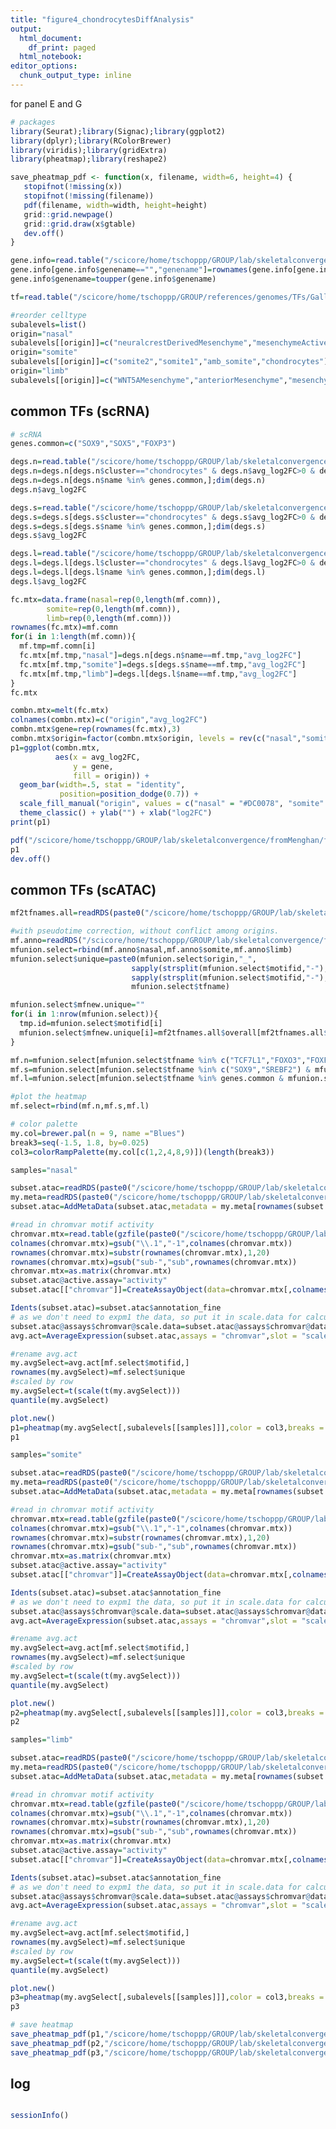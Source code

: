 ```yaml
---
title: "figure4_chondrocytesDiffAnalysis"
output: 
  html_document:
    df_print: paged
  html_notebook:
editor_options:
  chunk_output_type: inline
---
```


for panel E and G

```r
# packages
library(Seurat);library(Signac);library(ggplot2)
library(dplyr);library(RColorBrewer)
library(viridis);library(gridExtra)
library(pheatmap);library(reshape2)
```

```r
save_pheatmap_pdf <- function(x, filename, width=6, height=4) {
   stopifnot(!missing(x))
   stopifnot(!missing(filename))
   pdf(filename, width=width, height=height)
   grid::grid.newpage()
   grid::grid.draw(x$gtable)
   dev.off()
}
```

```r
gene.info=read.table("/scicore/home/tschoppp/GROUP/lab/skeletalconvergence/fromMenghan/scRNA/ensembl97_geneinfo.txt", sep="\t",header = TRUE,row.names = 1,stringsAsFactors = FALSE)
gene.info[gene.info$genename=="","genename"]=rownames(gene.info[gene.info$genename=="",])
gene.info$genename=toupper(gene.info$genename)

tf=read.table("/scicore/home/tschoppp/GROUP/references/genomes/TFs/Gallus_gallus_TF_AnimalTFDB3_edited.txt", sep = "\t", header = T)
```

```r
#reorder celltype
subalevels=list()
origin="nasal"
subalevels[[origin]]=c("neuralcrestDerivedMesenchyme","mesenchymeActiveCell","amb_periocularMesenchyme","eyeConnectiveTissue","chondrocytes")
origin="somite"
subalevels[[origin]]=c("somite2","somite1","amb_somite","chondrocytes")
origin="limb"
subalevels[[origin]]=c("WNT5AMesenchyme","anteriorMesenchyme","mesenchymeORnsConnectiveTissue","amb_mesenchymeORnsConnectiveTissue","SHOX2Mesenchyme","lateChondrocytes","chondrocytes")

```

## common TFs (scRNA)

```r
# scRNA
genes.common=c("SOX9","SOX5","FOXP3")

degs.n=read.table("/scicore/home/tschoppp/GROUP/lab/skeletalconvergence/fromMenghan/scRNA/clustering/fig1_nasalFine_degs_pval0.2pct0.01fd0.01.txt") 
degs.n=degs.n[degs.n$cluster=="chondrocytes" & degs.n$avg_log2FC>0 & degs.n$p_val < 0.05,]
degs.n=degs.n[degs.n$name %in% genes.common,];dim(degs.n)
degs.n$avg_log2FC

degs.s=read.table("/scicore/home/tschoppp/GROUP/lab/skeletalconvergence/fromMenghan/scRNA/clustering/fig1_somiteFine_degs_pval0.2pct0.01fd0.01.txt") 
degs.s=degs.s[degs.s$cluster=="chondrocytes" & degs.s$avg_log2FC>0 & degs.s$p_val < 0.05,]
degs.s=degs.s[degs.s$name %in% genes.common,];dim(degs.s)
degs.s$avg_log2FC

degs.l=read.table("/scicore/home/tschoppp/GROUP/lab/skeletalconvergence/fromMenghan/scRNA/clustering/fig1_limbFine_degs_pval0.2pct0.01fd0.01.txt")
degs.l=degs.l[degs.l$cluster=="chondrocytes" & degs.l$avg_log2FC>0 & degs.l$p_val < 0.05,]
degs.l=degs.l[degs.l$name %in% genes.common,];dim(degs.l)
degs.l$avg_log2FC

fc.mtx=data.frame(nasal=rep(0,length(mf.comn)),
        somite=rep(0,length(mf.comn)),
        limb=rep(0,length(mf.comn)))
rownames(fc.mtx)=mf.comn
for(i in 1:length(mf.comn)){
  mf.tmp=mf.comn[i]
  fc.mtx[mf.tmp,"nasal"]=degs.n[degs.n$name==mf.tmp,"avg_log2FC"]
  fc.mtx[mf.tmp,"somite"]=degs.s[degs.s$name==mf.tmp,"avg_log2FC"]
  fc.mtx[mf.tmp,"limb"]=degs.l[degs.l$name==mf.tmp,"avg_log2FC"]
}
fc.mtx

combn.mtx=melt(fc.mtx)
colnames(combn.mtx)=c("origin","avg_log2FC")
combn.mtx$gene=rep(rownames(fc.mtx),3)
combn.mtx$origin=factor(combn.mtx$origin, levels = rev(c("nasal","somite","limb")))
p1=ggplot(combn.mtx,
          aes(x = avg_log2FC,
              y = gene,
              fill = origin)) +
  geom_bar(width=.5, stat = "identity",
           position=position_dodge(0.7)) +
  scale_fill_manual("origin", values = c("nasal" = "#DC0078", "somite" = "#008FD4", "limb" = "#FFD01F")) +
  theme_classic() + ylab("") + xlab("log2FC")
print(p1)

pdf("/scicore/home/tschoppp/GROUP/lab/skeletalconvergence/fromMenghan/figure_drafts/fig4/chondrocytes_commonOnes_scRNA.pdf",width = 6,height = 4)
p1
dev.off()
```

## common TFs (scATAC)

```r
mf2tfnames.all=readRDS(paste0("/scicore/home/tschoppp/GROUP/lab/skeletalconvergence/fromMenghan/scATAC/motifEnrich/all_denovoMotifs_mf2tfnames.rds"))

#with pseudotime correction, without conflict among origins.
mf.anno=readRDS("/scicore/home/tschoppp/GROUP/lab/skeletalconvergence/fromMenghan/scATAC/motifEnrich/motifUnion_originConsist.rds")
mfunion.select=rbind(mf.anno$nasal,mf.anno$somite,mf.anno$limb)
mfunion.select$unique=paste0(mfunion.select$origin,"_",
                           sapply(strsplit(mfunion.select$motifid,"-"),"[",1),"_",
                           sapply(strsplit(mfunion.select$motifid,"-"),"[",2),"_",
                           mfunion.select$tfname)

mfunion.select$mfnew.unique=""
for(i in 1:nrow(mfunion.select)){
  tmp.id=mfunion.select$motifid[i]
  mfunion.select$mfnew.unique[i]=mf2tfnames.all$overall[mf2tfnames.all$overall$motifid==tmp.id,"mfnew.unique"]
}
```

```r
mf.n=mfunion.select[mfunion.select$tfname %in% c("TCF7L1","FOXO3","FOXF1","MEF2A","MGA") & mfunion.select$origin=="N",]
mf.s=mfunion.select[mfunion.select$tfname %in% c("SOX9","SREBF2") & mfunion.select$origin=="S",]
mf.l=mfunion.select[mfunion.select$tfname %in% genes.common & mfunion.select$origin=="L",]

#plot the heatmap
mf.select=rbind(mf.n,mf.s,mf.l)

# color palette
my.col=brewer.pal(n = 9, name ="Blues")
break3=seq(-1.5, 1.8, by=0.025)
col3=colorRampPalette(my.col[c(1,2,4,8,9)])(length(break3))

```

```r
samples="nasal"

subset.atac=readRDS(paste0("/scicore/home/tschoppp/GROUP/lab/skeletalconvergence/fromMenghan/scATAC/integration/",samples,"_atac_intgtFine010721_activity.rds"))
my.meta=readRDS(paste0("/scicore/home/tschoppp/GROUP/lab/skeletalconvergence/fromMenghan/scATAC/integration/",samples,"_atac_integrated010721_meta.rds"))
subset.atac=AddMetaData(subset.atac,metadata = my.meta[rownames(subset.atac@meta.data),c("broad","annotation_broad","fine","annotation_fine")],col.name = c("broad","annotation_broad","fine","annotation_fine"))

#read in chromvar motif activity
chromvar.mtx=read.table(gzfile(paste0("/scicore/home/tschoppp/GROUP/lab/skeletalconvergence/fromMenghan/scATAC/motifEnrich/",samples,"_chromvarDenovo-LNSmotifs.txt.gz")), sep = "\t")
colnames(chromvar.mtx)=gsub("\\.1","-1",colnames(chromvar.mtx))
rownames(chromvar.mtx)=substr(rownames(chromvar.mtx),1,20)
rownames(chromvar.mtx)=gsub("sub-","sub",rownames(chromvar.mtx))
chromvar.mtx=as.matrix(chromvar.mtx)
subset.atac@active.assay="activity"
subset.atac[["chromvar"]]=CreateAssayObject(data=chromvar.mtx[,colnames(subset.atac)])

Idents(subset.atac)=subset.atac$annotation_fine
# as we don't need to expm1 the data, so put it in scale.data for calculation
subset.atac@assays$chromvar@scale.data=subset.atac@assays$chromvar@data
avg.act=AverageExpression(subset.atac,assays = "chromvar",slot = "scale.data")[["chromvar"]]

#rename avg.act
my.avgSelect=avg.act[mf.select$motifid,]
rownames(my.avgSelect)=mf.select$unique
#scaled by row
my.avgSelect=t(scale(t(my.avgSelect)))
quantile(my.avgSelect)

plot.new()
p1=pheatmap(my.avgSelect[,subalevels[[samples]]],color = col3,breaks = break3,cluster_rows = F,cluster_cols = F)
p1
```

```r
samples="somite"

subset.atac=readRDS(paste0("/scicore/home/tschoppp/GROUP/lab/skeletalconvergence/fromMenghan/scATAC/integration/",samples,"_atac_intgtFine010721_activity.rds"))
my.meta=readRDS(paste0("/scicore/home/tschoppp/GROUP/lab/skeletalconvergence/fromMenghan/scATAC/integration/",samples,"_atac_integrated010721_meta.rds"))
subset.atac=AddMetaData(subset.atac,metadata = my.meta[rownames(subset.atac@meta.data),c("broad","annotation_broad","fine","annotation_fine")],col.name = c("broad","annotation_broad","fine","annotation_fine"))

#read in chromvar motif activity
chromvar.mtx=read.table(gzfile(paste0("/scicore/home/tschoppp/GROUP/lab/skeletalconvergence/fromMenghan/scATAC/motifEnrich/",samples,"_chromvarDenovo-LNSmotifs.txt.gz")), sep = "\t")
colnames(chromvar.mtx)=gsub("\\.1","-1",colnames(chromvar.mtx))
rownames(chromvar.mtx)=substr(rownames(chromvar.mtx),1,20)
rownames(chromvar.mtx)=gsub("sub-","sub",rownames(chromvar.mtx))
chromvar.mtx=as.matrix(chromvar.mtx)
subset.atac@active.assay="activity"
subset.atac[["chromvar"]]=CreateAssayObject(data=chromvar.mtx[,colnames(subset.atac)])

Idents(subset.atac)=subset.atac$annotation_fine
# as we don't need to expm1 the data, so put it in scale.data for calculation
subset.atac@assays$chromvar@scale.data=subset.atac@assays$chromvar@data
avg.act=AverageExpression(subset.atac,assays = "chromvar",slot = "scale.data")[["chromvar"]]

#rename avg.act
my.avgSelect=avg.act[mf.select$motifid,]
rownames(my.avgSelect)=mf.select$unique
#scaled by row
my.avgSelect=t(scale(t(my.avgSelect)))
quantile(my.avgSelect)

plot.new()
p2=pheatmap(my.avgSelect[,subalevels[[samples]]],color = col3,breaks = break3,cluster_rows = F,cluster_cols = F)
p2
```

```r
samples="limb"

subset.atac=readRDS(paste0("/scicore/home/tschoppp/GROUP/lab/skeletalconvergence/fromMenghan/scATAC/integration/",samples,"_atac_intgtFine010721_activity.rds"))
my.meta=readRDS(paste0("/scicore/home/tschoppp/GROUP/lab/skeletalconvergence/fromMenghan/scATAC/integration/",samples,"_atac_integrated010721_meta.rds"))
subset.atac=AddMetaData(subset.atac,metadata = my.meta[rownames(subset.atac@meta.data),c("broad","annotation_broad","fine","annotation_fine")],col.name = c("broad","annotation_broad","fine","annotation_fine"))

#read in chromvar motif activity
chromvar.mtx=read.table(gzfile(paste0("/scicore/home/tschoppp/GROUP/lab/skeletalconvergence/fromMenghan/scATAC/motifEnrich/",samples,"_chromvarDenovo-LNSmotifs.txt.gz")), sep = "\t")
colnames(chromvar.mtx)=gsub("\\.1","-1",colnames(chromvar.mtx))
rownames(chromvar.mtx)=substr(rownames(chromvar.mtx),1,20)
rownames(chromvar.mtx)=gsub("sub-","sub",rownames(chromvar.mtx))
chromvar.mtx=as.matrix(chromvar.mtx)
subset.atac@active.assay="activity"
subset.atac[["chromvar"]]=CreateAssayObject(data=chromvar.mtx[,colnames(subset.atac)])

Idents(subset.atac)=subset.atac$annotation_fine
# as we don't need to expm1 the data, so put it in scale.data for calculation
subset.atac@assays$chromvar@scale.data=subset.atac@assays$chromvar@data
avg.act=AverageExpression(subset.atac,assays = "chromvar",slot = "scale.data")[["chromvar"]]

#rename avg.act
my.avgSelect=avg.act[mf.select$motifid,]
rownames(my.avgSelect)=mf.select$unique
#scaled by row
my.avgSelect=t(scale(t(my.avgSelect)))
quantile(my.avgSelect)

plot.new()
p3=pheatmap(my.avgSelect[,subalevels[[samples]]],color = col3,breaks = break3,cluster_rows = F,cluster_cols = F)
p3
```

```r
# save heatmap
save_pheatmap_pdf(p1,"/scicore/home/tschoppp/GROUP/lab/skeletalconvergence/fromMenghan/figure_drafts/fig4/chondrocytes_commonOnesRaw_scATAC_nasal.pdf",width = 6,height = 6)
save_pheatmap_pdf(p2,"/scicore/home/tschoppp/GROUP/lab/skeletalconvergence/fromMenghan/figure_drafts/fig4/chondrocytes_commonOnesRaw_scATAC_somite.pdf",width = 6,height = 6)
save_pheatmap_pdf(p3,"/scicore/home/tschoppp/GROUP/lab/skeletalconvergence/fromMenghan/figure_drafts/fig4/chondrocytes_commonOnesRaw_scATAC_limb.pdf",width = 6,height = 6)

```

## log

```r

```

```r
sessionInfo()
```

